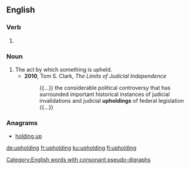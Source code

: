 ==English==

===Verb===
{{head|en|present participle}}

# {{present participle of|uphold|lang=en}}

===Noun===
{{en-noun}}

# The act by which something is upheld.
#* '''2010''', Tom S. Clark, ''The Limits of Judicial Independence''
#*: {{...}} the considerable political controversy that has surrounded important historical instances of judicial invalidations and judicial '''upholdings''' of federal legislation {{...}}

===Anagrams===
* [[holding up#English|holding up]]

[[Category:English words with consonant pseudo-digraphs]]

[[de:upholding]]
[[fr:upholding]]
[[ku:upholding]]
[[fi:upholding]]